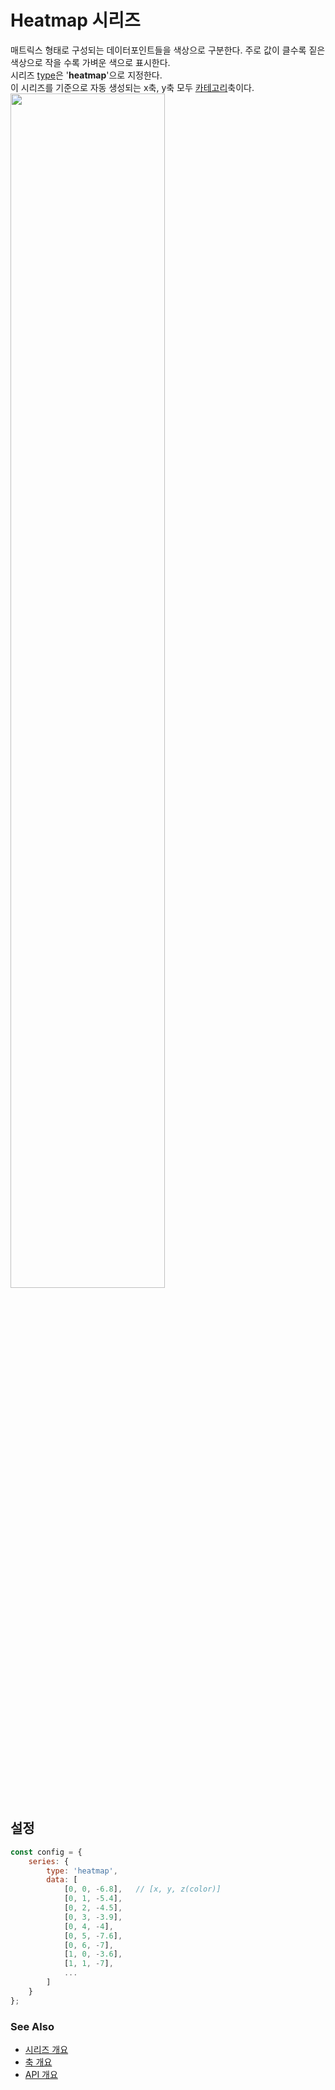 # Heatmap 시리즈

매트릭스 형태로 구성되는 데이터포인트들을 색상으로 구분한다. 주로 값이 클수록 짙은 색상으로 작을 수록 가벼운 색으로 표시한다.<br/>
시리즈 [type](/config/config/series#type)은 '**heatmap**'으로 지정한다.<br/>
이 시리즈를 기준으로 자동 생성되는 x축, y축 모두 [카테고리](/config/config/xAxis/category)축이다.
<FiddleLink label="Try Heatmap" href="https:/jsfiddle.net/gh/get/library/pure/realgrid/realchart-demo/tree/master/guide/series/heatmap"/>
<img src="/images/guide/series/heatmap-01.png" width="70%" className="border-img"/>

## 설정

```js
const config = {
    series: {
        type: 'heatmap',
        data: [
            [0, 0, -6.8],   // [x, y, z(color)]
            [0, 1, -5.4],
            [0, 2, -4.5],
            [0, 3, -3.9],
            [0, 4, -4],
            [0, 5, -7.6],
            [0, 6, -7],
            [1, 0, -3.6],
            [1, 1, -7],
            ...
        ]
    }
};
```

### See Also

- [시리즈 개요](/guide/series)
- [축 개요](/guide/axes)
- [API 개요](/docs)